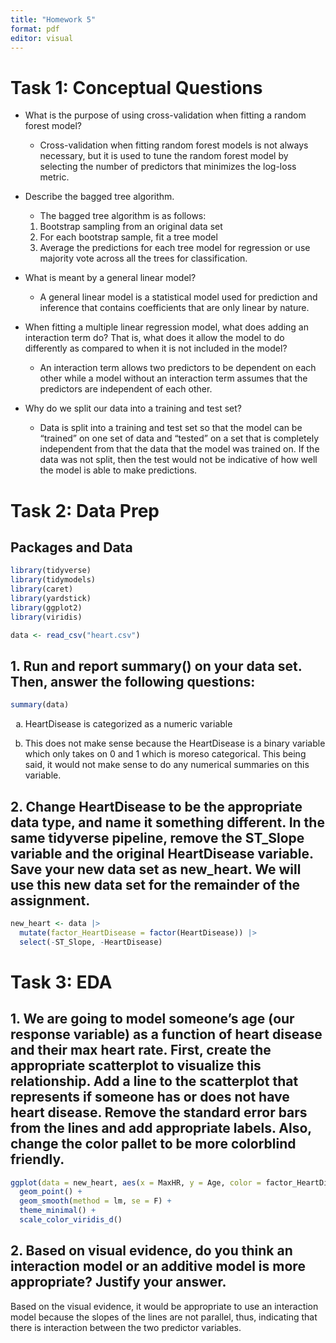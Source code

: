 ```yaml
---
title: "Homework 5"
format: pdf
editor: visual
---
```


# Task 1: Conceptual Questions

-   What is the purpose of using cross-validation when fitting a random forest model?

    -   Cross-validation when fitting random forest models is not always necessary, but it is used to tune the random forest model by selecting the number of predictors that minimizes the log-loss metric.

-   Describe the bagged tree algorithm.

    -   The bagged tree algorithm is as follows:

    1.  Bootstrap sampling from an original data set
    2.  For each bootstrap sample, fit a tree model
    3.  Average the predictions for each tree model for regression or use majority vote across all the trees for classification.

-   What is meant by a general linear model?

    -   A general linear model is a statistical model used for prediction and inference that contains coefficients that are only linear by nature.

-   When fitting a multiple linear regression model, what does adding an interaction term do? That is, what does it allow the model to do differently as compared to when it is not included in the model?

    -   An interaction term allows two predictors to be dependent on each other while a model without an interaction term assumes that the predictors are independent of each other.

-   Why do we split our data into a training and test set?

    -   Data is split into a training and test set so that the model can be "trained" on one set of data and "tested" on a set that is completely independent from that the data that the model was trained on. If the data was not split, then the test would not be indicative of how well the model is able to make predictions.

# Task 2: Data Prep

## Packages and Data

```r
library(tidyverse)
library(tidymodels)
library(caret)
library(yardstick)
library(ggplot2)
library(viridis)

data <- read_csv("heart.csv")

```

## 1. Run and report summary() on your data set. Then, answer the following questions:

```r
summary(data)
```

a.  HeartDisease is categorized as a numeric variable

b.  This does not make sense because the HeartDisease is a binary variable which only takes on 0 and 1 which is moreso categorical. This being said, it would not make sense to do any numerical summaries on this variable.

## 2. Change HeartDisease to be the appropriate data type, and name it something different. In the same tidyverse pipeline, remove the ST_Slope variable and the original HeartDisease variable. Save your new data set as new_heart. We will use this new data set for the remainder of the assignment.

```r
new_heart <- data |>
  mutate(factor_HeartDisease = factor(HeartDisease)) |>
  select(-ST_Slope, -HeartDisease)
```

# Task 3: EDA
## 1. We are going to model someone’s age (our response variable) as a function of heart disease and their max heart rate. First, create the appropriate scatterplot to visualize this relationship. Add a line to the scatterplot that represents if someone has or does not have heart disease. Remove the standard error bars from the lines and add appropriate labels. Also, change the color pallet to be more colorblind friendly.

```r
ggplot(data = new_heart, aes(x = MaxHR, y = Age, color = factor_HeartDisease)) +
  geom_point() +
  geom_smooth(method = lm, se = F) +
  theme_minimal() +
  scale_color_viridis_d()
```
## 2. Based on visual evidence, do you think an interaction model or an additive model is more appropriate? Justify your answer.

Based on the visual evidence, it would be appropriate to use an interaction model because the slopes of the lines are not parallel, thus, indicating that there is interaction between the two predictor variables. 

